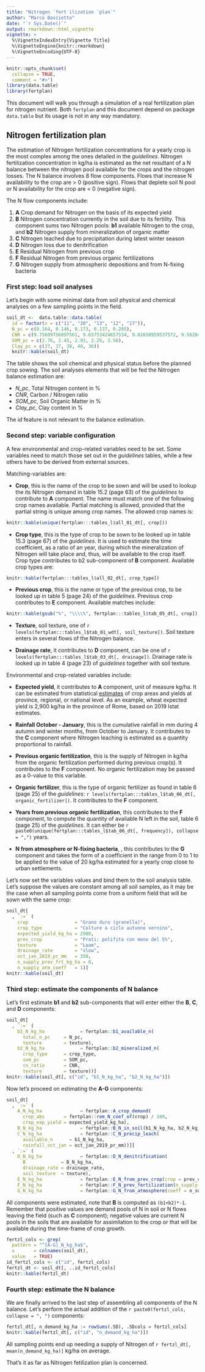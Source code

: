 ```yaml
---
title: "Nitrogen `fert`ilization `plan`"
author: "Marco Bascietto"
date: "`r Sys.Date()`"
output: rmarkdown::html_vignette
vignette: >
  %\VignetteIndexEntry{Vignette Title}
  %\VignetteEngine{knitr::rmarkdown}
  %\VignetteEncoding{UTF-8}
---
```


```r
knitr::opts_chunk$set(
  collapse = TRUE,
  comment = "#>")
library(data.table)
library(fertplan)
```

This document will walk you through a simulation of a real fertilization plan for nitrogen nutrient. Both `fertplan` and this document depend on package `data.table` but its usage is not in any way mandatory.


## Nitrogen fertilization plan

The estimation of Nitrogen fertilization concentrations for a yearly crop is the most complex among the ones detailed in the *guidelines*. 
Nitrogen fertilization concentration in kg/ha is estimated as the net resultant of a N balance between the nitrogen pool available for the crops and the nitrogen losses. The N balance involves 8 flow components. Flows that increase N availability to the crop are > 0 (positive sign). Flows that deplete soil N pool or N availability for the crop are < 0 (negative sign). 

The N flow components include:

  1. **A** Crop demand for Nitrogen on the basis of its expected yield
  2. **B** Nitrogen concentration currently in the soil due to its fertility. This component sums two Nitrogen pools: **b1** available Nitrogen to the crop, and **b2** Nitrogen supply from mineralization of organic matter
  3. **C** Nitrogen leached due to precipitation during latest winter season
  4. **D** Nitrogen loss due to denitrification
  5. **E** Residual Nitrogen from previous crop
  6. **F** Residual Nitrogen from previous organic fertilizations
  7. **G** Nitrogen supply from atmospheric depositions and from N-fixing bacteria



### First step: load soil analyses

Let's begin with some minimal data from soil physical and chemical analyses on a few sampling points in the field.

```r
soil_dt <-  data.table::data.table(
  id = factor(x = c("11", "20", "13", "12", "17")), 
  N_pc = c(0.164, 0.146, 0.173, 0.137, 0.205), 
  CNR = c(9.75609756097561, 9.65753424657534, 9.82658959537572, 9.56204379562044, 10.0487804878049), 
  SOM_pc = c(2.76, 2.43, 2.93, 2.25, 3.56), 
  Clay_pc = c(37, 37, 38, 40, 36))
  knitr::kable(soil_dt)
```

The table shows the soil chemical and physical status before the planned crop sowing. The soil analyses elements that will be fed the Nitrogen balance estimation are:

  * *N_pc*, Total Nitrogen content in %
  * *CNR*, Carbon / Nitrogen ratio
  * *SOM_pc*, Soil Organic Matter in %
  * *Clay_pc*, Clay content in %

The *id* feature is not relevant to the balance estimation.


### Second step: variable configuration

A few environmental and crop-related variables need to be set. 
Some variables need to match those set out in the *guidelines* tables, while a few others have to be derived from external sources. 

Matching-variables are:

  * **Crop**, this is the name of the crop to be sown and will be used to lookup the its Nitrogen demand in table 15.2 (page 63) of the *guidelines* to contribute to **A** component. The name must match one of the following crop names available. Partial matching is allowed, provided that the partial string is unique among crop names. The allowed crop names is:
  ```r
  knitr::kable(unique(fertplan:::tables_l$all_01_dt[, crop]))
  ```
  
  * **Crop type**, this is the type of crop to be sown to be looked up in table 15.3 (page 67) of the *guidelines*. It is used to estimate the time coefficient, as a ratio of an year, during which the mineralization of Nitrogen will take place and, thus, will be available to the crop itself. Crop type contributes to b2 sub-component of **B** component. Available crop types are:
  ```r
  knitr::kable(fertplan:::tables_l$all_02_dt[, crop_type])
  ```

 * **Previous crop**, this is the name or type of the previous crop, to be looked up in table 5 (page 24) of the *guidelines*. Previous crop contributes to **E** component. Available matches include:
  ```r
  knitr::kable(gsub("%", "\\\\%", fertplan:::tables_l$tab_05_dt[, crop]), escape = FALSE)
  ```
 
 * **Texture**, soil texture, one of `r levels(fertplan:::tables_l$tab_01_wdt[, soil_texture])`. Soil texture enters in several flows of the Nitrogen balance.

  * **Drainage rate**, it contributes to **D** component, can be one of `r levels(fertplan:::tables_l$tab_03_dt[, drainage])`. Drainage rate is looked up in table 4 (page 23) of *guidelines* together with soil texture.


Environmental and crop-related variables include:

  * **Expected yield**, it contributes to **A** component, unit of measure kg/ha. It can be estimated from statistical [estimates](http://dati.istat.it "ISTAT web site") of crop areas and yields at province, regional, or national level. As an example, wheat expected yield is 2,900 kg/ha in the province of Rome, based on 2019 Istat estimates.
  
  * **Rainfall October - January**, this is the cumulative rainfall in mm during 4 autumn and winter months, from October to January. It contributes to the **C** component where Nitrogen leaching is estimated as a quantity proportional to rainfall.
  
  * **Previous organic fertilization**, this is the supply of Nitrogen in kg/ha from the organic fertilization performed during previous crop(s). It contributes to the **F** component. No organic fertilization may be passed as a 0-value to this variable.
  
  * **Organic fertilizer**, this is the type of organic fertilizer as found in table 6 (page 25) of the *guidelines*: `r levels(fertplan:::tables_l$tab_06_dt[, organic_fertilizer])`. It contributes to the **F** component.
  
  * **Years from previous organic fertilization**, this contributes to the **F** component, to compute the quantity of available N left in the soil, table 6 (page 25) of the *guidelines*. It can either be `r paste0(unique(fertplan:::tables_l$tab_06_dt[, frequency]), collapse = ",")` years.
  
  * **N from atmosphere or N-fixing bacteria**, , this contributes to the **G** component and takes the form of a coefficient in the range from 0 to 1 to be applied to the value of 20 kg/ha estimated for a yearly crop close to urban settlements.


Let's now set the variables values and bind them to the soil analysis table. Let's suppose the values are constant among all soil samples, as it may be the case when all sampling points come from a uniform field that will be sown with the same crop:

```r
soil_dt[
  , `:=` (
    crop                 = "Grano duro (granella)",
    crop_type            = "Colture a ciclo autunno vernino",
    expected_yield_kg_ha = 2900,
    prev_crop            = "Prati: polifita con meno del 5%", 
    texture              = "Loam", 
    drainage_rate        = "slow",
    oct_jan_2019_pr_mm   = 350,
    n_supply_prev_frt_kg_ha = 0,
    n_supply_atm_coeff   = 1)]
knitr::kable(soil_dt)
```



### Third step: estimate the components of N balance

Let's first estimate **b1** and **b2** sub-components that will enter either the **B**, **C**, and **D** components:

```r
soil_dt[
  , `:=` (
    b1_N_kg_ha             = fertplan::b1_available_n(
      total_n_pc     = N_pc, 
      texture        = texture), 
    b2_N_kg_ha             = fertplan::b2_mineralized_n(
      crop_type      = crop_type,
      som_pc         = SOM_pc, 
      cn_ratio       = CNR, 
      texture        = texture))]
knitr::kable(soil_dt[, c("id", "b1_N_kg_ha", "b2_N_kg_ha")])
```


Now let's proceed on estimating the **A-G** components:
```r
soil_dt[
  , `:=` (
    A_N_kg_ha              = fertplan::A_crop_demand(
      crop_abs       = fertplan::rem_N_coef_of(crop) / 100,
      crop_exp_yield = expected_yield_kg_ha),
    B_N_kg_ha              = fertplan::B_N_in_soil(b1_N_kg_ha, b2_N_kg_ha),
    C_N_kg_ha              = fertplan::C_N_precip_leach(
      available_n      = b1_N_kg_ha, 
      rainfall_oct_jan = oct_jan_2019_pr_mm))][
  , `:=` (
    D_N_kg_ha              = fertplan::D_N_denitrification(
      B             = B_N_kg_ha,
      drainage_rate = drainage_rate,
      soil_texture  = texture),
    E_N_kg_ha              = fertplan::E_N_from_prev_crop(crop = prev_crop),
    F_N_kg_ha              = fertplan::F_N_prev_fertilization(n_supply = n_supply_prev_frt_kg_ha),
    G_N_kg_ha              = fertplan::G_N_from_atmosphere(coeff = n_supply_atm_coeff))]
```

All components were estimated, note that **B** is computed as `(b1+b2)*-1`. Remember that positive values are demand pools of N in soil or N flows leaving the field (such as **C** component); negative values are current N pools in the soils that are available for assimilation to the crop or that will be available during the time-frame of crop growth. 

```r
fertzl_cols <- grep(
  pattern = "^[A-G]_N_kg_ha$", 
  x       = colnames(soil_dt), 
  value   = TRUE)
id_fertzl_cols <- c("id", fertzl_cols)
fertzl_dt <- soil_dt[, ..id_fertzl_cols]
knitr::kable(fertzl_dt)
```


### Fourth step: estimate the N balance

We are finally arrived to the last step of assembling all components of the N balance. Let's  perform the actual addition of the `r paste0(fertzl_cols, collapse = ", ")` components:

```r
fertzl_dt[, n_demand_kg_ha := rowSums(.SD), .SDcols = fertzl_cols]
knitr::kable(fertzl_dt[, c("id", "n_demand_kg_ha")])
```

All sampling points end up needing a supply of Nitrogen of `r fertzl_dt[, mean(n_demand_kg_ha)]` kg/ha on average.

That's it as far as Nitrogen fetilization plan is concerned.
